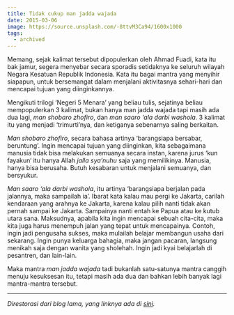 ```yaml
---
title: Tidak cukup man jadda wajada
date: 2015-03-06
image: https://source.unsplash.com/-8ttvM3Ca94/1600x1000
tags:
  - archived
---
```


Memang, sejak kalimat tersebut dipopulerkan oleh Ahmad Fuadi, kata itu bak jamur, segera menyebar secara sporadis setidaknya ke seluruh wilayah Negara Kesatuan Republik Indonesia. Kata itu bagai mantra yang menyihir siapapun, untuk bersemangat dalam menjalani aktivitasnya sehari-hari dan mencapai tujuan yang diinginkannya.

Mengikuti trilogi ‘Negeri 5 Menara’ yang beliau tulis, sejatinya beliau mempopulerkan 3 kalimat, bukan hanya man jadda wajada tapi masih ada dua lagi, _man shobaro zhofiro_, dan _man saaro ‘ala darbi washola_. 3 kalimat itu yang menjadi ‘trimurti’nya, dan ketiganya sebenarnya saling berkaitan.

_Man shobaro zhofiro_, secara bahasa artinya ‘barangsiapa bersabar, beruntung’. Ingin mencapai tujuan yang diinginkan, kita sebagaimana manusia tidak bisa melakukan semuanya secara instan, karena jurus ‘kun fayakun‘ itu hanya Allah _jalla sya’nuhu_ saja yang memilikinya. Manusia, hanya bisa berusaha. Butuh kesabaran untuk menjalani semuanya, dan bersyukur.

_Man saaro ‘ala darbi washola_, itu artinya ‘barangsiapa berjalan pada jalannya, maka sampailah ia’. Ibarat kata kalau mau pergi ke Jakarta, carilah kendaraan yang arahnya ke Jakarta, karena kalau pilih nanti tidak akan pernah sampai ke Jakarta. Sampainya nanti entah ke Papua atau ke kutub utara sana. Maksudnya, apabila kita ingin mencapai sebuah cita-cita, maka kita juga harus menempuh jalan yang tepat untuk mencapainya. Contoh, ingin jadi pengusaha sukses, maka mulailah belajar membangun usaha dari sekarang. Ingin punya keluarga bahagia, maka jangan pacaran, langsung menikah saja dengan wanita yang sholehah. Ingin jadi kyai belajarlah di pesantren, dan lain-lain.

Maka mantra _man jadda wajada_ tadi bukanlah satu-satunya mantra canggih menuju kesuksesan itu, tetapi masih ada dua dan bahkan lebih banyak lagi mantra-mantra tersebut.

---

_Direstorasi dari blog lama, yang linknya ada di [sini](https://web.archive.org/web/20150520084953/http://radenpioneer.my.id/blog/2015/03/06/tidak-cukup-man-jadda-wajada/)._
